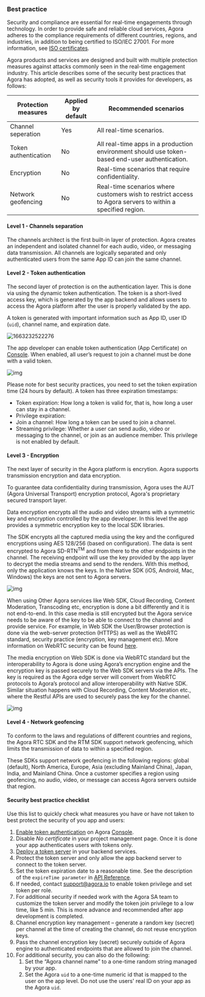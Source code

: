 ### Best practice

Security and compliance are essential for real-time engagements through technology. In order to provide safe and reliable cloud services, Agora adheres to the compliance requirements of different countries, regions, and industries, in addition to being certified to ISO/IEC 27001. For more information, see [ISO certificates](#iso-certificates).

Agora products and services are designed and built with multiple protection measures against attacks commonly seen in the real-time engagement industry. This article describes some of the security best practices that Agora has adopted, as well as security tools it provides for developers, as follows:


|Protection measures |Applied by default |Recommended scenarios|
|---|---|---|
|Channel seperation |Yes |All real-time scenarios.| 
|Token authentication |No |All real-time apps in a production environment should use token-based end-user authentication.|
|Encryption |No |Real-time scenarios that require confidentiality.| 
|Network geofencing |No |Real-time scenarios where customers wish to restrict access to Agora servers to within a specified region.|


#### Level 1 - Channels separation

The channels architect is the first built-in layer of protection. Agora creates an independent and isolated channel for each audio, video, or messaging data transmission. All channels are logically separated and only authenticated users from the same App ID can join the same channel.

#### Level 2 - Token authentication

The second layer of protection is on the authentication layer. This is done via using the dynamic token authentication. The token is a short-lived access key, which is generated by the app backend and allows users to access the Agora platform after the user is properly validated by the app.

A token is generated with important information such as App ID, user ID (`uid`), channel name, and expiration date.


![1663232522276](https://web-cdn.agora.io/docs-files/1663232522276)

The app developer can enable token authentication (App Certificate) on [Console](https://console.agora.io/). When enabled, all user’s request to join a channel must be done with a valid token.

![img](/images/certificate-enable.png)

Please note for best security practices, you need to set the token expiration time (24 hours by default). A token has three expiration timestamps:

- Token expiration: How long a token is valid for, that is, how long a user can stay in a channel.
- Privilege expiration:
 - Join a channel: How long a token can be used to join a channel.
 - Streaming privilege: Whether a user can send audio, video or messaging to the channel, or join as an audience member. This privilege is not enabled by default.

#### Level 3 - Encryption

The next layer of security in the Agora platform is encrytion. Agora supports transmission encryption and data encryption. 

To guarantee data confidentiality during transmission, Agora uses the AUT (Agora Universal Transport) encryption protocol, Agora's proprietary secured transport layer.

Data encryption encrypts all the audio and video streams with a symmetric key and encryption controlled by the app developer. In this level the app provides a symmetric encryption key to the local SDK libraries. 

The SDK encrypts all the captured media using the key and the configured encryptions using AES 128/256 (based on configuration). The data is sent encrypted to Agora SD-RTN<sup>TM</sup> and from there to the other endpoints in the channel. The receiving endpoint will use the key provided by the app layer to decrypt the media streams and send to the renders. With this method, only the application knows the keys. In the Native SDK (iOS, Android, Mac, Windows) the keys are not sent to Agora servers.

![img](/images/token-encryption.png)

When using Other Agora services like Web SDK, Cloud Recording, Content Moderation, Transcoding etc, encryption is done a bit differently and it is not end-to-end. In this case media is still encrypted but the Agora service needs to be aware of the key to be able to connect to the channel and provide service. For example, in Web SDK the User/Browser protection is done via the web-server protection (HTTPS) as well as the WebRTC standard, security practice (encryption, key management etc). More information on WebRTC security can be found [here](https://webrtc-security.github.io/).

The media encryption on Web SDK is done via WebRTC standard but the interoperability to Agora is done using Agora’s encryption engine and the encryption key is passed securely to the Web SDK servers via the APIs. The key is required as the Agora edge server will convert from WebRTC protocols to Agora’s protocol and allow interoperability with Native SDK. Similar situation happens with Cloud Recording, Content Moderation etc., where the Restful APIs are used to securely pass the key for the channel.

![img](/images/media-encryption.png)

#### Level 4 - Network geofencing

To conform to the laws and regulations of different countries and regions, the Agora RTC SDK and the RTM SDK support network geofencing, which limits the transmission of data to within a specified region.

These SDKs support network geofencing in the following regions: global (default), North America, Europe, Asia (excluding Mainland China), Japan, India, and Mainland China. Once a customer specifies a region using geofencing, no audio, video, or message can access Agora servers outside that region.

#### Security best practice checklist

Use this list to quickly check what measures you have or have not taken to best protect the security of you app and users:

1. [Enable token authentication](../reference/manage-agora-account#manage-app-certificates) on Agora [Console](https://console.agora.io/).
2. Disable *No certificate* in your project management page. Once it is done your app authenticates users with tokens only.
3. [Deploy a token server](https://docs.agora.io/en/video-calling/develop/authentication-workflow) in your backend services.
4. Protect the token server and only allow the app backend server to connect to the token server.
5. Set the token expiration date to a reasonable time. See the description of the `expireTime parameter` in [API Reference](https://docs.agora.io/en/video-calling/develop/authentication-workflow#token-server-get-request-structure).
6. If needed, contact  support@agora.io to enable token privilege and set token per role.
7. For additional security if needed work with the Agora SA team to customize the token server and modify the token join privilege to a low time, like 5 min. This is more advance and recommended after app development is completed.
8. Channel encryption key management – generate a random key (secret) per channel at the time of creating the channel, do not reuse encryption keys.
9. Pass the channel encryption key (secret) securely outside of Agora engine to authenticated endpoints that are allowed to join the channel.
10. For additional security, you can also do the following:
    1. Set the “Agora channel name” to a one-time random string managed by your app.
    2. Set the Agora `uid` to a one-time numeric id that is mapped to the user on the app level. Do not use the users' real ID on your app as the Agora `uid`.